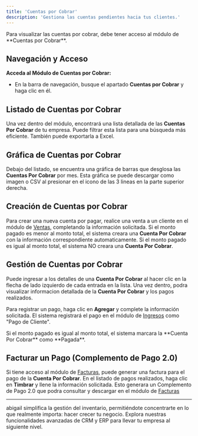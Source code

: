 ```yaml
---
title: 'Cuentas por Cobrar'
description: 'Gestiona las cuentas pendientes hacia tus clientes.'
---
```

<Warning>
Para visualizar las cuentas por cobrar, debe tener acceso al módulo de **Cuentas por Cobrar**.
</Warning>

## Navegación y Acceso

**Acceda al Módulo de Cuentas por Cobrar:**
   - En la barra de navegación, busque el apartado **Cuentas por Cobrar** y haga clic en él.

## Listado de Cuentas por Cobrar

Una vez dentro del módulo, encontrará una lista detallada de las **Cuentas Por Cobrar** de tu empresa. Puede filtrar esta lista para una búsqueda más eficiente. También puede exportarla a Excel.

## Gráfica de Cuentas por Cobrar

Debajo del listado, se encuentra una gráfica de barras que desglosa las **Cuentas Por Cobrar** por mes. Esta gráfica se puede descargar como imagen o CSV al presionar en el icono de las 3 lineas en la parte superior derecha.

## Creación de Cuentas por Cobrar

Para crear una nueva cuenta por pagar, realice una venta a un cliente en el módulo de [Ventas](http://docs.abigail.mx/modulos/ventas), completando la información solicitada. Si el monto pagado es menor al monto total, el sistema creara una **Cuenta Por Cobrar** con la información correspondiente automaticamente.
<Tip>
Si el monto pagado es igual al monto total, el sistema NO creara una **Cuenta Por Cobrar**.
</Tip>

## Gestión de Cuentas por Cobrar

Puede ingresar a los detalles de una **Cuenta Por Cobrar** al hacer clic en la flecha de lado izquierdo de cada entrada en la lista.
Una vez dentro, podra visualizar informacion detallada de la **Cuenta Por Cobrar** y los pagos realizados.

Para registrar un pago, haga clic en **Agregar** y complete la información solicitada. El sistema registrará el pago en el módulo de [Ingresos](http://docs.abigail.mx/modulos/ingresos) como "Pago de Cliente".

<Tip>
Si el monto pagado es igual al monto total, el sistema marcara la **Cuenta Por Cobrar** como **Pagada**.
</Tip>

## Facturar un Pago (Complemento de Pago 2.0)

Si tiene acceso al módulo de [Facturas](http://docs.abigail.mx/modulos/facturas), puede generar una factura para el pago de la **Cuenta Por Cobrar**. En el listado de pagos realizados, haga clic en **Timbrar** y llene la información solicitada. Esto generara un Complemento de Pago 2.0 que podra consultar y descargar en el módulo de [Facturas](http://docs.abigail.mx/modulos/facturas)

---

<Card title="Subscribete hoy mismo" icon="rocket" href="https://www.abigail.mx/planes">
  abigail simplifica la gestión del inventario, permitiéndote concentrarte en lo que realmente importa: hacer crecer tu negocio. Explora nuestras funcionalidades avanzadas de CRM y ERP para llevar tu empresa al siguiente nivel.
</Card>